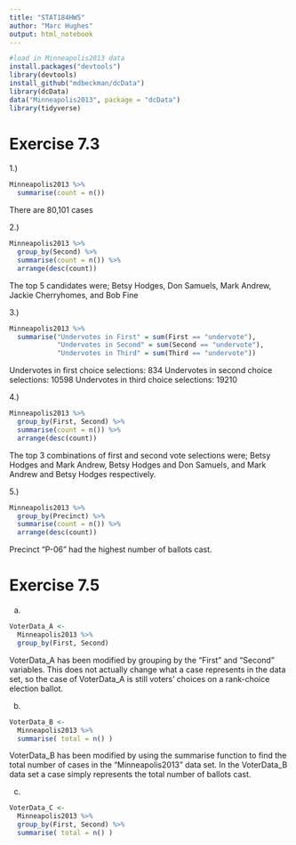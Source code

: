 ```yaml
---
title: "STAT184HW5"
author: "Marc Hughes"
output: html_notebook
---
```



```r
#load in Minneapolis2013 data 
install.packages("devtools")
library(devtools)
install_github("mdbeckman/dcData")
library(dcData)
data("Minneapolis2013", package = "dcData")
library(tidyverse)
```


# Exercise 7.3

1.) 
```r
Minneapolis2013 %>%
  summarise(count = n())
```

There are 80,101 cases

2.) 
```r
Minneapolis2013 %>%
  group_by(Second) %>%
  summarise(count = n()) %>%
  arrange(desc(count))
```

The top 5 candidates were; Betsy Hodges, Don Samuels, Mark Andrew, Jackie Cherryhomes, and Bob Fine

3.)

```r
Minneapolis2013 %>%
  summarise("Undervotes in First" = sum(First == "undervote"),
            "Undervotes in Second" = sum(Second == "undervote"),
            "Undervotes in Third" = sum(Third == "undervote"))
```

Undervotes in first choice selections: 834
Undervotes in second choice selections: 10598
Undervotes in third choice selections: 19210

4.)

```r
Minneapolis2013 %>%
  group_by(First, Second) %>%
  summarise(count = n()) %>%
  arrange(desc(count))
```

The top 3 combinations of first and second vote selections were; Betsy Hodges and Mark Andrew, Betsy Hodges and Don Samuels, and Mark Andrew and Betsy Hodges respectively.

5.)

```r
Minneapolis2013 %>%
  group_by(Precinct) %>%
  summarise(count = n()) %>%
  arrange(desc(count))
```

Precinct "P-06" had the highest number of ballots cast.

# Exercise 7.5

a)

```r
VoterData_A <-
  Minneapolis2013 %>%
  group_by(First, Second)
```

VoterData_A has been modified by grouping by the "First" and "Second" variables. This does not actually change what a case represents in the data set, so the case of VoterData_A is still voters' choices on a rank-choice election ballot.

b) 

```r
VoterData_B <-
  Minneapolis2013 %>%
  summarise( total = n() )
```

VoterData_B has been modified by using the summarise function to find the total number of cases in the "Minneapolis2013" data set. In the VoterData_B data set a case simply represents the total number of ballots cast.

c)

```r
VoterData_C <-
  Minneapolis2013 %>%
  group_by(First, Second) %>%
  summarise( total = n() )
```




